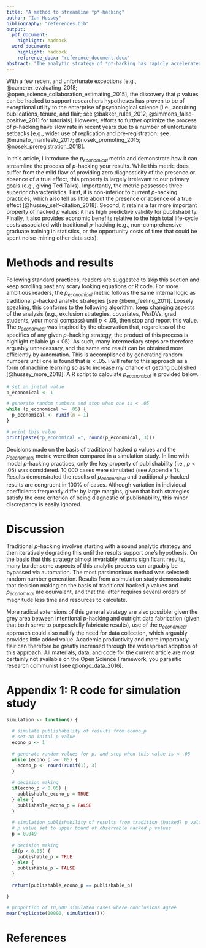 ```yaml
---
title: "A method to streamline *p*-hacking"
author: "Ian Hussey"
bibliography: "references.bib"
output:
  pdf_document:
    highlight: haddock
  word_document: 
    highlight: haddock
    reference_docx: "reference_document.docx" 
abstract: "The analytic strategy of *p*-hacking has rapidly accelerated our advancement of the goals of psychological science [i.e., acquiring publications, tenure, and flair: @bakker_rules_2012], but has suffered a number of setbacks in recent years. In order to remediate this, this article presents a statistical approach that can greatly accelerate and streamline the *p*-hacking process. Results of a simulation study are presented, and an R script is provided. In the absence of systemic changes to modal *p*-hacking practices within psychological science [e.g., worrying trends such as preregistration and replication: @munafo_manifesto_2017], we argued that vast amounts of time and research funding could be saved through the widespread adoption of this innovative statistical approach."
---
```


With a few recent and unfortunate exceptions [e.g., @camerer_evaluating_2018; @open_science_collaboration_estimating_2015], the discovery that *p* values can be hacked to support researchers hypotheses has proven to be of exceptional utility to the enterprise of psychological science [i.e., acquiring publications, tenure, and flair; see @bakker_rules_2012; @simmons_false-positive_2011 for tutorials]. However, efforts to further optimize the process of *p*-hacking have slow rate in recent years due to a number of unfortunate setbacks [e.g., wider use of replication and pre-registration: see @munafo_manifesto_2017; @nosek_promoting_2015; @nosek_preregistration_2018]. 

In this article, I introduce the *p~economical~* metric and demonstrate how it can streamline the process of *p*-hacking your results. While this metric does suffer from the mild flaw of providing zero diagnosticity of the presence or absence of a true effect, this property is largely irrelevant to our primary goals (e.g., giving Ted Talks). Importantly, the metric possesses three superior characteristics. First, it is non-inferior to current *p*-hacking practices, which also tell us little about the presence or absence of a true effect [@hussey_self-citation_2018]. Second, it retains a far more important property of hacked *p* values: it has high predictive validity for publishability. Finally, it also provides economic benefits relative to the high total life-cycle costs associated with traditional *p*-hacking (e.g., non-comprehensive graduate training in statistics, or the opportunity costs of time that could be spent noise-mining other data sets).

# Methods and results

Following standard practices, readers are suggested to skip this section and keep scrolling past any scary looking equations or R code. For more ambitious readers, the *p~economical~* metric follows the same internal logic as traditional *p*-hacked analytic strategies [see @bem_feeling_2011]. Loosely speaking, this conforms to the following algorithm: keep changing aspects of the analysis (e.g., exclusion strategies, covariates, IVs/DVs, grad students, your moral compass) until *p* < .05, then stop and report this value. The *p~economical~* was inspired by the observation that, regardless of the specifics of any given *p*-hacking strategy, the product of this process is highlight reliable (*p* < 05). As such, many intermediary steps are therefore arguably unnecessary, and the same end result can be obtained more efficiently by automation. This is accomplished by generating random numbers until one is found that is < .05. I will refer to this approach as a form of machine learning so as to increase my chance of getting published [@hussey_more_2018]. A R script to calculate *p~economical~* is provided below.

```r

# set an inital value
p_economical <- 1

# generate random numbers and stop when one is < .05
while (p_economical >= .05) {
  p_economical <- runif(n = 1)
}

# print this value
print(paste("p_economical =", round(p_economical, 3)))

```

Decisions made on the basis of traditional hacked *p* values and the *p~economical~* metric were then compared in a simulation study. In line with modal *p*-hacking practices, only the key property of publishability (i.e., *p* < .05) was considered. 10,000 cases were simulated (see Appendix 1). Results demonstrated the results of *p~economical~* and traditional *p*-hacked results are congruent in 100% of cases. Although variation in individual coefficients frequently differ by large margins, given that both strategies satisfy the core criterion of being diagnostic of publishability, this minor discrepancy is easily ignored.

# Discussion

Traditional *p*-hacking involves starting with a sound analytic strategy and then iteratively degrading this until the results support one's hypothesis. On the basis that this strategy almost invariably returns significant results, many burdensome aspects of this analytic process can arguably be bypassed via automation. The most parsimonious method was selected: random number generation. Results from a simulation study demonstrate that decision making on the basis of traditional hacked *p* values and *p~economical~* are equivalent, and that the latter requires several orders of magnitude less time and resources to calculate.

More radical extensions of this general strategy are also possible: given the grey area between intentional *p*-hacking and outright data fabrication (given that both serve to purposefully fabricate results), use of the *p~economical~* approach could also nullify the need for data collection, which arguably provides little added value. Academic productivity and more importantly flair can therefore be greatly increased through the widespread adoption of this approach. All materials, data, and code for the current article are most certainly not available on the Open Science Framework, you parasitic research communist [see @longo_data_2016].

# Appendix 1: R code for simulation study

```r

simulation <- function() {
  
  # simulate publishability of results from econo_p
  # set an inital p value
  econo_p <- 1
  
  # generate random values for p, and stop when this value is < .05
  while (econo_p >= .05) {
    econo_p <- round(runif(1), 3)
  }
  
  # decision making
  if(econo_p < 0.05) {
    publishable_econo_p = TRUE
  } else {
    publishable_econo_p = FALSE
  }
  
  # simulation publishability of results from tradition (hacked) p values 
  # p value set to upper bound of observable hacked p values
  p = 0.049
  
  # decision making
  if(p < 0.05) {
    publishable_p = TRUE
  } else {
    publishable_p = FALSE
  }
  
  return(publishable_econo_p == publishable_p)

}

# proportion of 10,000 simulated cases where conclusions agree
mean(replicate(10000, simulation()))

```

# References

